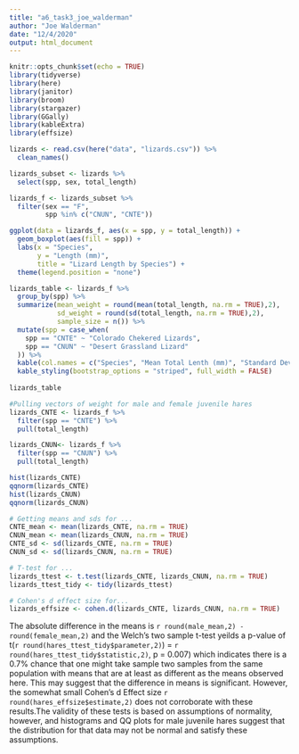 ```yaml
---
title: "a6_task3_joe_walderman"
author: "Joe Walderman"
date: "12/4/2020"
output: html_document
---
```


```r
knitr::opts_chunk$set(echo = TRUE)
library(tidyverse)
library(here)
library(janitor)
library(broom)
library(stargazer)
library(GGally)
library(kableExtra)
library(effsize)
```


```r
lizards <- read.csv(here("data", "lizards.csv")) %>% 
  clean_names()
```

```r
lizards_subset <- lizards %>% 
  select(spp, sex, total_length)
```

```r
lizards_f <- lizards_subset %>% 
  filter(sex == "F",
         spp %in% c("CNUN", "CNTE"))

ggplot(data = lizards_f, aes(x = spp, y = total_length)) +
  geom_boxplot(aes(fill = spp)) +
  labs(x = "Species",
       y = "Length (mm)",
       title = "Lizard Length by Species") +
  theme(legend.position = "none") 
```

```r
lizards_table <- lizards_f %>% 
  group_by(spp) %>% 
  summarize(mean_weight = round(mean(total_length, na.rm = TRUE),2),
            sd_weight = round(sd(total_length, na.rm = TRUE),2),
            sample_size = n()) %>%
  mutate(spp = case_when(
    spp == "CNTE" ~ "Colorado Chekered Lizards",
    spp == "CNUN" ~ "Desert Grassland Lizard"
  )) %>% 
  kable(col.names = c("Species", "Mean Total Lenth (mm)", "Standard Deviation (mm)", "Sample Size"), digits = 2) %>% 
  kable_styling(bootstrap_options = "striped", full_width = FALSE)
  
lizards_table
```



```r
#Pulling vectors of weight for male and female juvenile hares
lizards_CNTE <- lizards_f %>% 
  filter(spp == "CNTE") %>% 
  pull(total_length)

lizards_CNUN<- lizards_f %>% 
  filter(spp == "CNUN") %>% 
  pull(total_length)

hist(lizards_CNTE)
qqnorm(lizards_CNTE)
hist(lizards_CNUN)
qqnorm(lizards_CNUN)

# Getting means and sds for ...
CNTE_mean <- mean(lizards_CNTE, na.rm = TRUE)
CNUN_mean <- mean(lizards_CNUN, na.rm = TRUE)
CNTE_sd <- sd(lizards_CNTE, na.rm = TRUE)
CNUN_sd <- sd(lizards_CNUN, na.rm = TRUE)
```

```r
# T-test for ...
lizards_ttest <- t.test(lizards_CNTE, lizards_CNUN, na.rm = TRUE)
lizards_ttest_tidy <- tidy(lizards_ttest)

# Cohen's d effect size for...
lizards_effsize <- cohen.d(lizards_CNTE, lizards_CNUN, na.rm = TRUE)
```

The absolute difference in the means is `r round(male_mean,2) - round(female_mean,2)` and the Welch's two sample t-test yeilds a p-value of t(`r round(hares_ttest_tidy$parameter,2)`) = `r round(hares_ttest_tidy$statistic,2)`, p = 0.007) which indicates there is a 0.7% chance that one might take sample two samples from the same population with means that are at least as different as the means observed here. This may suggest that the difference in means is significant. However, the somewhat small Cohen's d Effect size `r round(hares_effsize$estimate,2)` does not corroborate with these results.The validity of these tests is based on assumptions of normality, however, and histograms and QQ plots for male juvenile hares suggest that the distribution for that data may not be normal and satisfy these assumptions.
